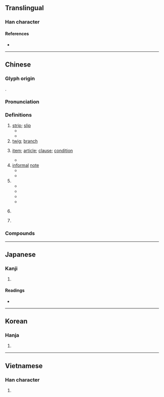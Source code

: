 {{character info/new}}
{{also|条}}
==Translingual==

===Han character===
{{Han char|rn=75|rad=木|as=07|sn=11|four=28294|canj=OLOD|ids=⿸攸木}}

====References====
* {{Han ref|kx=0529.140|dkj=14859|dj=0917.240|hdz=10176.020|uh=689D|ud=26781|bh=B1F8|bd=45560}}

----

==Chinese==
{{zh-forms|s=条}}

===Glyph origin===
{{Han etym}}
{{Han compound|攸|木|ls=psc|c1=p|c2=s}}.

===Pronunciation===
{{zh-pron
|m=tiáo,er=y
|m-s=tiao2
|c=tiu4,tiu5
|h=pfs=thiàu
|md=dèu
|mn=tiâu/tw,xm:liâu
|mn_note=tiâu - literary; liâu - vernacular
|w=3diau
|mc=y
|oc=y
|cat=n,cls
}}

===Definitions===
{{zh-hanzi}}

# [[strip]]; [[slip]]
#* {{zh-x|一 張 紙 條|a slip of paper}}
#* {{zh-x|我 的 朋友 把 他 的 地址 和 電話 號碼 寫 在 一 張 紙 條 上。|My friend wrote down his address and telephone number on a slip of paper.}}
# [[twig]]; [[branch]]
# {{lb|zh|of law or treaty}} [[item]]; [[article]]; [[clause]]; [[condition]]
#* {{zh-x|第 三-十-七 '''條''' 郵政 服務 人員 犯 前 '''條''' 之 罪 或 刑法 第 二-百-零-二 '''條''' 或 第 二-百-零-四 '''條''' 關於 郵票 之 罪 者，加 重 其 刑 至 二 分 之 一。|'''Article''' 37 When postal employees commit crimes mentioned in the preceding '''article''' or '''Article''' 202 or '''Article''' 204 of the Criminal Code with respect to postage stamps, the prison terms shall be increased by one-half.}}
# [[informal]] [[note]]
#* {{zh-x|病假條|certificate for sick leave}}
#* {{zh-x|廚房 裡 我 發現 他 留 了 張 條|In the kitchen I find a note from him.}}
# {{zh-classifier|[[long]] and [[thin]] object or [[animal]]}}
#* {{zh-x|一 條 紅 魚|a red fish}}
#* {{zh-x|一 條 蛇|a snake}}
#* {{zh-x|一 條 路|a road}}
#* {{zh-x|一 條 河|a river}}
# {{lb|zh|Cantonese}} {{zh-classifier|[[life|lives]]}}
# {{lb|zh|Cantonese|often|derogatory}} {{zh-classifier|a [[person]]}}

===Compounds===
{{zh-der|粉條子|藥艾條|記憶條|友好條約|信條|借條|千條萬端|倡條|口條|二十一條|必要條件|一條提|報條|一條腿兒|姓名條例|尼斯信條|慢條斯禮|慢條斯理|慢條廝禮|回條|北京條約|兌條|律條|一條心|便條|井井有條|一條腸子|天條|帝王條款|工作條件|屏條|勞動條件|布條|對等條約|和平條約|伊犁條約|封條|一條龍|出條子|一條藤兒|同條共貫|太空條約|冶葉倡條|四壁蕭條|壓條法|字條|中條山|帶條的|慢條絲禮|基礎條約|一條鞭|倡條冶葉|商品條碼|千足港條|叫條子|先決條件|南京條約|千條萬緒|壓條|便條紙|木條|條理不清|條理|條兒|條碼|有機線條|條約|無條件|條規|條達|條條框框|枝條|條屏|條貫|沿條兒|條案|條奏|條分縷晰|批條|抽條|白條|法條|柳條|條理井然|條件句|星條旗|條目|有條不紊|條播|璦琿條約|條例|條紋|條道|條件刺激|條凳|春條兒|桁條|沒皮條|條分縷析|條據|發條|教條主義|條暢|皮條艇|皮條|油條|王條|條記|條幅|條形圖|皮條客|教條|條脫|焊條|插條|戒條|科條|漫條斯理|條陳|爐條|條風|條件|柔條|條頓|條理分明|條款|條文|條支|條對|條子|條列|條件反射|條桑育|析縷分條|條金|拉皮條|有條有理|條施|白條豬|氈條|收條|頭條|老油條|辭條|蜚條|苗條|蘭玉蕭條|紙條|線條|蒜條金|藤條|豆條|華僑條款|風不鳴條|虎門條約|黃金條款|經濟蕭條|篾條|精赤條條|領條兒|蕭條|臨時條款|長條圖|筍條|風雨蕭條|齒條|麵條|鴨條|鳴條|馬關條約|黃埔條約|長條兒|頭條新聞|肋條|雪條|附帶條款|通商條約|金條|門檻條款|鏈條|鋼條|銀條菜|鉛條|金科玉條|詞條|通條樹|通條|輻條|身後蕭條|路條|赤條精光|赤條條|落日條款|規條|間條掃描|荊條|薯條|粉條|蒜條|粗線條}}

{{zh-cat|Beginning}}

----

==Japanese==

===Kanji===
{{ja-kanji|grade=|rs=木07}}

# {{defn|lang=ja|sort=木07}}

====Readings====
* {{ja-readings|goon=[[じょう]] (jō)|kanon=[[ちょう]] (chō)|on=[[でき]] (deki)|kun=[[えだ]] (eda), [[すじ]] (suji)}}

----

==Korean==

===Hanja===
{{ko-hanja|hangeul=조|eumhun=|rv=jo|mr=cho|y=co}}

# {{defn|lang=ko|sort=木07}}

----

==Vietnamese==

===Han character===
{{vi-hantu|[[điều]]|rs=木07}}

# {{defn|lang=vi|sort=木07}}